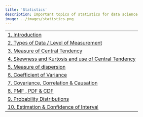 ```yaml
---
title: 'Statistics'
description: Important topics of statistics for data science
image: ../images/statistics.png
---
```


<!-- ### Statistics  -->

|                                                        |                                                       
| ------------------------------------------------------ | 
| [1. Introduction](/notes/stats/statistics-introduction/)   |   
| [2. Types of Data / Level of Measurement](/notes/stats/types-of-data-and-levelof-measurement/)|         
| [3. Measure of Central Tendency](/notes/stats/measure-of-central-tendency/)  |   
| [4. Skewness and Kurtosis and use of Central Tendency](/notes/stats/skewness&Kurtosis-with-use-of-central-tendency/)  | 
| [5. Measure of dispersion](/notes/stats/measure-of-dispersion/) |
| [6. Coefficient of Variance](/notes/stats/coefficient-of-variances/)|
| [7. Covariance, Correlation & Causation](/notes/stats/covariance-correlation-causation/)|
| [8. PMF , PDF & CDF](/notes/stats/probability-mass-function-probability-density-function-comulative-density-functions/)|
| [9. Probability Distributions](/notes/stats/common-probability-distributions/)|
| [10. Estimation & Confidence of Interval](/notes/stats/estimation-and-confidence-of-interval/)|





